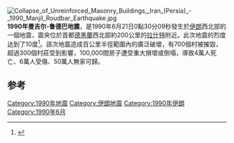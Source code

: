 {{noteTA
|G1 = Earthquake
}}
{{expand|time=2013-07-17T10:05:42+00:00}}
{{Expand English}}
[[File:Collapse_of_Unreinforced_Masonry_Buildings,_Iran_(Persia)_-_1990_Manjil_Roudbar_Earthquake.jpg|thumb]]
'''1990年曼吉尔-鲁德巴地震'''，是1990年6月21日0點30分09秒發生於[[伊朗|伊朗]]西北部的一個地震，震央位於首都[[德黑蘭|德黑蘭]]西北部約200公里的[[拉什特|拉什特]]附近。此次地震的烈度达到了10度<ref>{{citation|title=The Rudbar-Tarom earthquake of 20 June 1990 in NW Persia: Preliminary field and seismological observations, and its tectonic significance|url=http://bssa.geoscienceworld.org/content/82/4/1726.abstract|first=M.|last=Berberian|authorlink=馬努耶爾·別爾別良|first2=M.|last2=Qorashi|first3=J. A.|last3=Jackson|first4=K.|last4=Priestley|first5=T.|last5=Wallace|journal=Bulletin of the Seismological Society of America|publisher=[[Seismological_Society_of_America|Seismological Society of America]]|year=1992|volume=82|number=4|pages=1731|accessdate=2015-10-14|archive-date=2016-07-28|archive-url=https://web.archive.org/web/20160728174958/http://bssa.geoscienceworld.org/content/82/4/1726.abstract|dead-url=no}}</ref>。該次地震造成百公里半徑範圍內的廣泛破壞，有700個村被摧毀，超過300個村莊受到影響，100,000間房子遭受重大損壞或倒塌，導致4萬人死亡、6萬人受傷、50萬人無家可歸。

==参考==
{{reflist}}

{{1990年地震}}
{{伊朗地震}}

[[Category:1990年地震|Category:1990年地震]]
[[Category:伊朗地震|Category:伊朗地震]]
[[Category:1990年伊朗|Category:1990年伊朗]]
[[Category:1990年6月|Category:1990年6月]]